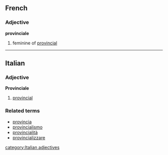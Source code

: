 ==French==
===Adjective===
'''provinciale'''

# feminine of [[provincial]]

----

==Italian==
===Adjective===
'''Provinciale'''

# [[provincial]]

===Related terms===
*[[provincia]]
*[[provincialismo]]
*[[provincialità]]
*[[provincializzare]]
[[category:Italian adjectives]]